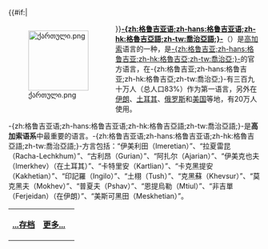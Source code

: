 {{#if:{{{image}}}|<div style="float:left;margin-right:1em">[[Image:ქართული.png|120px]]
</div>}}'''[[格鲁吉亚语|-{zh:格鲁吉亚语;zh-hans:格鲁吉亚语;zh-hk:格魯吉亞語;zh-tw:喬治亞語;}-]]'''（{{lang-ka|'''ქართული'''}}）是[[高加索|高加索]]语言的一种，是[[格鲁吉亚|-{zh:格鲁吉亚;zh-hans:格鲁吉亚;zh-hk:格魯吉亞;zh-tw:喬治亞;}-]]的官方语言，在-{zh:格鲁吉亚;zh-hans:格鲁吉亚;zh-hk:格魯吉亞;zh-tw:喬治亞;}-有三百九十万人（总人口83%）作为第一语言，另外在[[伊朗|伊朗]]、[[土耳其|土耳其]]、[[俄罗斯|俄罗斯]]和[[美国|美国]]等地，有20万人使用。

-{zh:格鲁吉亚语;zh-hans:格鲁吉亚语;zh-hk:格魯吉亞語;zh-tw:喬治亞語;}-是'''高加索语系'''中最重要的语言。-{zh:格鲁吉亚语;zh-hans:格鲁吉亚语;zh-hk:格魯吉亞語;zh-tw:喬治亞語;}-方言包括：“伊美利田（Imeretian）”、“拉夏雷昆（Racha-Lechkhum）”、“古利昂（Gurian）”、“阿扎尔（Ajarian）”、“伊美克也夫（Imerkhev）（在土耳其）”、“卡特里安（Kartlian）”、“卡克黑提安（Kakhetian）”、“印記羅（Ingilo）”、“土栩（Tush）”、“克黑蘇（Khevsur）”、“莫克黑夫（Mokhev）”、“普夏夫（Pshav）”、“恩提烏勒（Mtiul）”、“非吉單（Ferjeidan）（在伊朗）”、“美斯可黑田（Meskhetian）”。

{| class="noprint" width="100%"  border="0" style="padding: 0; margin: 0; background-color:transparent"
|-
|<div style="text-align:left;">'''[[Portal:语言/Selected_language|...存档]]'''</div>||
 <div style="text-align:right;margin-right:10px;margin-bottom:4px;">
'''[[格鲁吉亚语|更多...]]'''
 </div >
|}